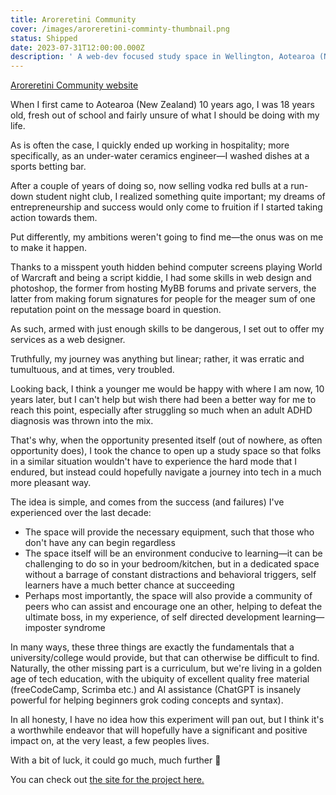 ```yaml
---
title: Aroreretini Community
cover: /images/aroreretini-comminty-thumbnail.png
status: Shipped
date: 2023-07-31T12:00:00.000Z
description: ' A web-dev focused study space in Wellington, Aotearoa (New Zealand), community-run & non-profit, with a focus on being neurodivergent friendly.'
---
```


[Aroreretini Community website](https://aroreretini.community/)

When I first came to Aotearoa (New Zealand) 10 years ago, I was 18 years old, fresh out of school and fairly unsure of what I should be doing with my life.

As is often the case, I quickly ended up working in hospitality; more specifically, as an under-water ceramics engineer—I washed dishes at a sports betting bar.

After a couple of years of doing so, now selling vodka red bulls at a run-down student night club, I realized something quite important; my dreams of entrepreneurship and success would only come to fruition if I started taking action towards them.

Put differently, my ambitions weren't going to find me—the onus was on me to make it happen.

Thanks to a misspent youth hidden behind computer screens playing World of Warcraft and being a script kiddie, I had some skills in web design and photoshop, the former from hosting MyBB forums and private servers, the latter from making forum signatures for people for the meager sum of one reputation point on the message board in question.

As such, armed with just enough skills to be dangerous, I set out to offer my services as a web designer.

Truthfully, my journey was anything but linear; rather, it was erratic and tumultuous, and at times, very troubled.

Looking back, I think a younger me would be happy with where I am now, 10 years later, but I can't help but wish there had been a better way for me to reach this point, especially after struggling so much when an adult ADHD diagnosis was thrown into the mix.

That's why, when the opportunity presented itself (out of nowhere, as often opportunity does), I took the chance to open up a study space so that folks in a similar situation wouldn't have to experience the hard mode that I endured, but instead could hopefully navigate a journey into tech in a much more pleasant way.

The idea is simple, and comes from the success (and failures) I've experienced over the last decade:

* The space will provide the necessary equipment, such that those who don't have any can begin regardless
* The space itself will be an environment conducive to learning—it can be challenging to do so in your bedroom/kitchen, but in a dedicated space without a barrage of constant distractions and behavioral triggers, self learners have a much better chance at succeeding
* Perhaps most importantly, the space will also provide a community of peers who can assist and encourage one an other, helping to defeat the ultimate boss, in my experience, of self directed development learning—imposter syndrome

In many ways, these three things are exactly the fundamentals that a university/college would provide, but that can otherwise be difficult to find. Naturally, the other missing part is a curriculum, but we're living in a golden age of tech education, with the ubiquity of excellent quality free material (freeCodeCamp, Scrimba etc.) and AI assistance (ChatGPT is insanely powerful for helping beginners grok coding concepts and syntax).

In all honesty, I have no idea how this experiment will pan out, but I think it's a worthwhile endeavor that will hopefully have a significant and positive impact on, at the very least, a few peoples lives.

With a bit of luck, it could go much, much further 🤞

You can check out [the site for the project here.](https://aroreretini.community/)
